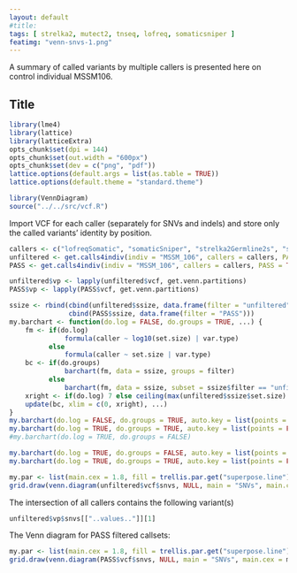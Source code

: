 ```yaml
---
layout: default
#title: 
tags: [ strelka2, mutect2, tnseq, lofreq, somaticsniper ]
featimg: "venn-snvs-1.png"
---
```


A summary of called variants by multiple callers is presented here on control individual MSSM106.

## Title

```r
library(lme4)
library(lattice)
library(latticeExtra)
opts_chunk$set(dpi = 144)
opts_chunk$set(out.width = "600px")
opts_chunk$set(dev = c("png", "pdf"))
lattice.options(default.args = list(as.table = TRUE))
lattice.options(default.theme = "standard.theme")
```

```r
library(VennDiagram)
source("../../src/vcf.R")
```

Import VCF for each caller (separately for SNVs and indels) and store only the called variants' identity by position.

```r
callers <- c("lofreqSomatic", "somaticSniper", "strelka2Germline2s", "strelka2Somatic", "TNseq")
unfiltered <- get.calls4indiv(indiv = "MSSM_106", callers = callers, PASS = FALSE)
PASS <- get.calls4indiv(indiv = "MSSM_106", callers = callers, PASS = TRUE)
```

```r
unfiltered$vp <- lapply(unfiltered$vcf, get.venn.partitions)
PASS$vp <- lapply(PASS$vcf, get.venn.partitions)
```

```r
ssize <- rbind(cbind(unfiltered$ssize, data.frame(filter = "unfiltered")),
               cbind(PASS$ssize, data.frame(filter = "PASS")))
my.barchart <- function(do.log = FALSE, do.groups = TRUE, ...) {
    fm <- if(do.log)
              formula(caller ~ log10(set.size) | var.type)
          else
              formula(caller ~ set.size | var.type)
    bc <- if(do.groups)
              barchart(fm, data = ssize, groups = filter)
          else
              barchart(fm, data = ssize, subset = ssize$filter == "unfiltered")
    xright <- if(do.log) 7 else ceiling(max(unfiltered$ssize$set.size) / 1e6) * 1e6
    update(bc, xlim = c(0, xright), ...)
}
my.barchart(do.log = FALSE, do.groups = TRUE, auto.key = list(points = FALSE, rectangles = TRUE))
my.barchart(do.log = TRUE, do.groups = TRUE, auto.key = list(points = FALSE, rectangles = TRUE))
#my.barchart(do.log = TRUE, do.groups = FALSE)
```

```r
my.barchart(do.log = TRUE, do.groups = FALSE, auto.key = list(points = FALSE, rectangles = TRUE))[1]
my.barchart(do.log = TRUE, do.groups = TRUE, auto.key = list(points = FALSE, rectangles = TRUE))[1]
```

```r
my.par <- list(main.cex = 1.8, fill = trellis.par.get("superpose.line")$col[seq_along(callers)], col = "gray", cat.cex = 1.4)
grid.draw(venn.diagram(unfiltered$vcf$snvs, NULL, main = "SNVs", main.cex = my.par$main.cex, fill = my.par$fill, col = my.par$col, cat.cex = my.par$cat.cex))
```

The intersection of all callers contains the following variant(s)

```r
unfiltered$vp$snvs[["..values.."]][1]
```

The Venn diagram for PASS filtered callsets:

```r
my.par <- list(main.cex = 1.8, fill = trellis.par.get("superpose.line")$col[seq_along(callers)], col = "gray", cat.cex = 1.4)
grid.draw(venn.diagram(PASS$vcf$snvs, NULL, main = "SNVs", main.cex = my.par$main.cex, fill = my.par$fill, col = my.par$col, cat.cex = my.par$cat.cex))
```
